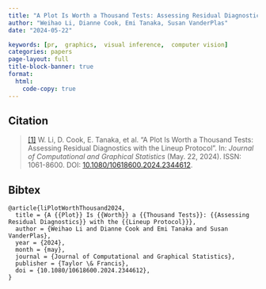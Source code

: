 ```yaml
---
title: "A Plot Is Worth a Thousand Tests: Assessing Residual Diagnostics with the Lineup Protocol"
author: "Weihao Li, Dianne Cook, Emi Tanaka, Susan VanderPlas"
date: "2024-05-22"

keywords: [pr,  graphics,  visual inference,  computer vision]
categories: papers
page-layout: full
title-block-banner: true
format:
  html:
    code-copy: true
---
```

 

 
## Citation
> <a name=bib-liPlotWorthThousand2024></a>[[1]](#cite-liPlotWorthThousand2024) W. Li, D. Cook, E. Tanaka, et al. “A Plot Is Worth a Thousand Tests: Assessing Residual Diagnostics with the Lineup Protocol”. In: _Journal of Computational and Graphical Statistics_ (May. 22, 2024). ISSN: 1061-8600. DOI: [10.1080/10618600.2024.2344612](https://doi.org/10.1080%2F10618600.2024.2344612).

::: {.callout-note collapse='true'}
## Bibtex
```
@article{liPlotWorthThousand2024,
  title = {A {{Plot}} Is {{Worth}} a {{Thousand Tests}}: {{Assessing Residual Diagnostics}} with the {{Lineup Protocol}}},
  author = {Weihao Li and Dianne Cook and Emi Tanaka and Susan VanderPlas},
  year = {2024},
  month = {may},
  journal = {Journal of Computational and Graphical Statistics},
  publisher = {Taylor \& Francis},
  doi = {10.1080/10618600.2024.2344612},
}
```
:::



